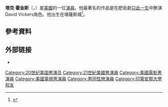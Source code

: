 {{Infobox person
| image = Tuc Watkins.jpg
| caption = 
| birth_name = Charles Curtis Watkins III
| birth_date = {{birth date and age|1966|09|02}}
| birth_place = 美國[[堪薩斯城|堪薩斯城]]
| occupation = 演員
| years_active = 1990–現在
| children = 2
}}
'''塔克·霍金斯'''（{{lang-en|Charles Curtis "Tuc" Watkins III}}，{{bd|1966年|9月2日||}}）是[[美國|美國]]的一位[[演員|演員]]。他最著名的作品是在肥皂劇[[只此一生|只此一生]]中飾演David Vickers角色。他出生在堪薩斯城<ref name="FR">{{cite web |url=http://www.filmreference.com/film/53/Tuc-Watkins.html |title=Tuc Watkins Biography |work=FilmReference |accessdate=July 11, 2009 |archive-date=2021-01-21 |archive-url=https://web.archive.org/web/20210121012434/http://www.filmreference.com/film/53/Tuc-Watkins.html |dead-url=no }}</ref>。

==參考資料==
{{reflist}}

== 外部链接 ==
* {{IMDb name|0914424}}

{{normdaten}}
{{DEFAULTSORT:Watkins, Tuc}}
[[Category:20世纪美国男演员|Category:20世纪美国男演员]]
[[Category:21世紀美國男演員|Category:21世紀美國男演員]]
[[Category:美國電影男演員|Category:美國電影男演員]]
[[Category:美國電視男演員|Category:美國電視男演員]]
[[Category:男同性戀演員|Category:男同性戀演員]]
[[Category:印第安那大學校友|Category:印第安那大學校友]]
{{us-bio-stub}}